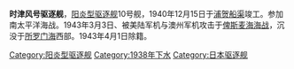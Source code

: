 {{多個問題|
{{Unreferenced|time=2018-09-30T08:45:44+00:00}}
{{Expand|time=2014-05-26T05:47:12+00:00}}
{{Refimprove|time=2014-05-26T05:47:12+00:00}}
}}
{{軍艦模板
|圖片=[[FILE:Japanese_destroyer_Tokitsukaze_underway,_circa_1941_(painting).jpg|300px]]
|照片說明= 时津风号驱逐舰绘画
|圖片2= 
|照片說明2= 
|名稱= {{lang|ja|時津風}} [[File:Naval_Ensign_of_Japan.svg|30px]]<br /> <small>{{lang|ja|ときつかぜ}} </small>
|艦種= [[驅逐艦|驅逐艦]]
|艦名= 
|擁有國= 大日本帝國
|艦級= 陽炎型驅逐艦
|代號= 
|前型=
|次型=
|同型=
|數量= 
|製造= 浦賀船渠
|下訂= 
|造價=  
|動工= 
|下水= 1939年11月10日
|服役= 1940年12月15日
|退役= 
|結局= 1943年3月3日沉没于所罗门海域西部
|除籍= 1943年4月1日
|狀態= 
|綽號=
|榮譽=
|排水= 2066 公噸
|標準= 
|基準= 
|滿載= 
|長度= 118.5 公尺
|闊度= 10.8 公尺
|吃水= 3.8 公尺
|極速= 35.5節
|鍋爐= 吕号舰本式锅炉3座
|引擎= 舰本式蒸汽涡轮主机2座2轴
|燃料=
|出力= 52000馬力
|續航= 5000海里(18節時)
|乘員= 239
|裝甲= 
|裝備= （1939年）<br/>[[50倍径三年式127毫米炮|50倍径三年式127毫米炮]]3座<br />[[九六式25毫米高射机炮|九六式25毫米高射机炮]]2座<br />{{convert|24|in|mm|0|abbr=on}}[[鱼雷发射管|鱼雷发射管]]2座<br /> [[深水炸彈|深水炸彈]]
|射控裝置=
|偵搜設備=
|電戰系統=
|電子設備=
|飛行= 
|艦載機= 
|其它=
}}

'''时津风号驱逐舰'''，[[阳炎型驱逐舰|阳炎型驱逐舰]]10号舰，1940年12月15日于[[浦贺船渠|浦贺船渠]]竣工。参加南太平洋海战。1943年3月3日、被美陆军机与澳州军机攻击于[[俾斯麦海海战|俾斯麦海海战]]，沉没于[[所罗门海|所罗门海]]西部。1943年4月1日除籍。

{{陽炎型驅逐艦}}
[[Category:阳炎型驱逐舰|Category:阳炎型驱逐舰]]
[[Category:1938年下水|Category:1938年下水]]
[[Category:日本驱逐舰|Category:日本驱逐舰]]